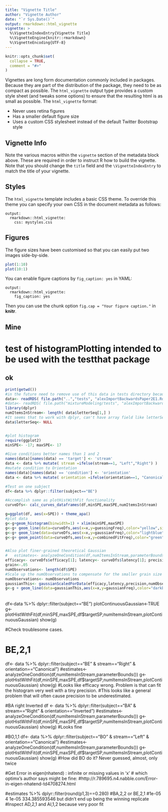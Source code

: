```yaml
---
title: "Vignette Title"
author: "Vignette Author"
date: "`r Sys.Date()`"
output: rmarkdown::html_vignette
vignette: >
  %\VignetteIndexEntry{Vignette Title}
  %\VignetteEngine{knitr::rmarkdown}
  %\VignetteEncoding{UTF-8}
---
```


```r
knitr::opts_chunk$set(
  collapse = TRUE,
  comment = "#>"
)
```

Vignettes are long form documentation commonly included in packages. Because they are part of the distribution of the package, they need to be as compact as possible. The `html_vignette` output type provides a custom style sheet (and tweaks some options) to ensure that the resulting html is as small as possible. The `html_vignette` format:

- Never uses retina figures
- Has a smaller default figure size
- Uses a custom CSS stylesheet instead of the default Twitter Bootstrap style

## Vignette Info

Note the various macros within the `vignette` section of the metadata block above. These are required in order to instruct R how to build the vignette. Note that you should change the `title` field and the `\VignetteIndexEntry` to match the title of your vignette.

## Styles

The `html_vignette` template includes a basic CSS theme. To override this theme you can specify your own CSS in the document metadata as follows:

    output: 
      rmarkdown::html_vignette:
        css: mystyles.css

## Figures

The figure sizes have been customised so that you can easily put two images side-by-side. 

```r
plot(1:10)
plot(10:1)
```

You can enable figure captions by `fig_caption: yes` in YAML:

    output:
      rmarkdown::html_vignette:
        fig_caption: yes

Then you can use the chunk option `fig.cap = "Your figure caption."` in **knitr**.

## Mine

# test of histogramPlotting intended to be used with the testthat package

## ok

```r

print(getwd())
#in the future need to remove use of this data in tests directory because meant to be only for tests
data<- readRDS( file.path("..","tests", "alexImportBackwardsPaper2E1.Rdata") ) #.mat file been preprocessed into melted long dataframe
#data<- readRDS( file.path("mixtureModeling/tests", "alexImportBackwardsPaper2E1.Rdata") ) #.mat file been preprocessed into melted long dataframe
library(dplyr)
numItemsInStream<- length( data$letterSeq[1,] )  
#It seems that to work with dplyr, can't have array field like letterSeq
data$letterSeq<- NULL


#plot histogram
require(ggplot2)
minSPE<- -17; maxSPE<- 17

#Give conditions better names than 1 and 2
names(data)[names(data) == 'target'] <- 'stream'
data <- data %>% mutate( stream =ifelse(stream==1, "Left","Right") )
#mutate condition to Orientation
names(data)[names(data) == 'condition'] <- 'orientation'
data <- data %>% mutate( orientation =ifelse(orientation==1, "Canonical","Inverted") )

#Test on one subject
df<-data %>% dplyr::filter(subject=="BE")

#Accomplish same as plotHistWithFit functionality
curveDfs<- calc_curves_dataframes(df,minSPE,maxSPE,numItemsInStream)

g=ggplot(df, aes(x=SPE)) + theme_apa()
#plot data
g<-g+geom_histogram(binwidth=1) + xlim(minSPE,maxSPE)
g<-g+ geom_line(data=curveDfs,aes(x=x,y=guessingFreq),color="yellow",size=1.2)
g<-g+ geom_line(data=curveDfs,aes(x=x,y=gaussianFreq),color="lightblue",size=1.2)
g<-g+ geom_point(data=curveDfs,aes(x=x,y=combinedFitFreq),color="green",size=1.2)


#Also plot finer-grained theoretical Gaussian
#   estimates<- analyzeOneCondition(df,numItemsInStream,parameterBounds())
efficacy<- curveDfs$efficacy[1]; latency<- curveDfs$latency[1]; precision<- curveDfs$precision[1]
grain<-.05
numObservations<- length(df$SPE)
#Scale up the numObservations to compensate for the smaller grain size
numObservations<- numObservations
gaussianThis<- gaussianScaledForData(efficacy,latency,precision,numObservations,minSPE,maxSPE,grain) 
g<-g + geom_line(data=gaussianThis,aes(x=x,y=gaussianFreq),color="darkblue",size=1.2)
```


######

df<-data %>% dplyr::filter(subject=="BE")
plotContinuousGaussian<-TRUE
g<- plotHistWithFit(df,minSPE,maxSPE,df$targetSP,numItemsInStream,plotContinuousGaussian)
show(g) 

#Check troublesome cases.

# BE,2,1
df<- data %>% dplyr::filter(subject=="BE" & stream=="Right" & orientation=="Canonical") 
#estimates<- analyzeOneCondition(df,numItemsInStream,parameterBounds())
g<- plotHistWithFit(df,minSPE,maxSPE,df$targetSP,numItemsInStream,plotContinuousGaussian)
show(g) #Looks like efficacy wrong. Problem is that can fit the histogram very well with a tiny precision.
#This looks like a general problem that will often cause precision to be underestimated.

#BA right Inverted
df <- data %>% dplyr::filter(subject=="BA" & stream=="Right" & orientation=="Inverted")
#estimates<- analyzeOneCondition(df,numItemsInStream,parameterBounds())
g<- plotHistWithFit(df,minSPE,maxSPE,df$targetSP,numItemsInStream,plotContinuousGaussian)
show(g) #Looks fine

#BO,1,1
df<- data %>% dplyr::filter(subject=="BO" & stream=="Left" & orientation=="Canonical") 
#estimates<- analyzeOneCondition(df,numItemsInStream,parameterBounds())
g<- plotHistWithFit(df,minSPE,maxSPE,df$targetSP,numItemsInStream,plotContinuousGaussian)
show(g) #How did BO do it? Never guessed, almost, only twice

#Get Error in eigen(nhatend) : infinite or missing values in 'x'
# which optimx's author says might be fine:
#http://r.789695.n4.nabble.com/Error-in-eigen-nhatend-td4708274.html



#estimates %>% dplyr::filter(round(p1,3)==0.280) #BA,2,2 or BE,2,1
#1e-05  4 1e-05 334.385593546 but didn't end up being the winning replicate
#Inspect AD,2,1 and AI,1,2 because very poor fit


